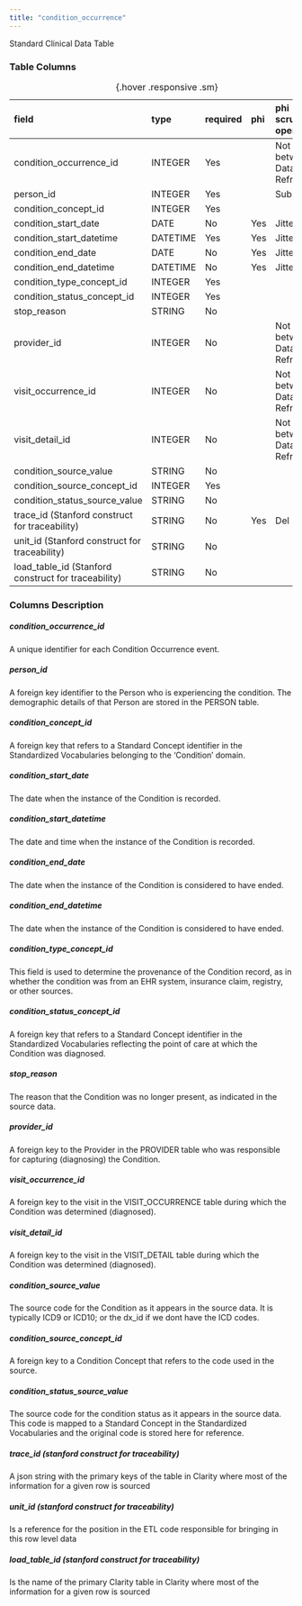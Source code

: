 ```yaml
---
title: "condition_occurrence"
---
```


Standard Clinical Data Table

### Table Columns

| field                                               | type     | required   | phi   | phi scrubbing operation   |
|:----------------------------------------------------|:---------|:-----------|:------|:--------------------------|
| condition_occurrence_id                             | INTEGER  | Yes        |       | Not Stable between Data Refreshes                    |
| person_id                                           | INTEGER  | Yes        |       | Sub                       |
| condition_concept_id                                | INTEGER  | Yes        |       |                        |
| condition_start_date                                | DATE     | No         | Yes   | Jitter                    |
| condition_start_datetime                            | DATETIME | Yes        | Yes   | Jitter                    |
| condition_end_date                                  | DATE     | No         | Yes   | Jitter                    |
| condition_end_datetime                              | DATETIME | No         | Yes   | Jitter                    |
| condition_type_concept_id                           | INTEGER  | Yes        |       |                        |
| condition_status_concept_id                         | INTEGER  | Yes        |       |                        |
| stop_reason                                         | STRING   | No         |       |                        |
| provider_id                                         | INTEGER  | No         |       | Not Stable between Data Refreshes                    |
| visit_occurrence_id                                 | INTEGER  | No         |       | Not Stable between Data Refreshes                    |
| visit_detail_id                                     | INTEGER  | No         |       | Not Stable between Data Refreshes                    |
| condition_source_value                              | STRING   | No         |       |                        |
| condition_source_concept_id                         | INTEGER  | Yes        |       |                        |
| condition_status_source_value                       | STRING   | No         |       |                        |
| trace_id (Stanford construct for traceability)      | STRING   | No         | Yes   | Del                       |
| unit_id (Stanford construct for traceability)       | STRING   | No         |       |                        |
| load_table_id (Stanford construct for traceability) | STRING   | No         |       |                        |

:  {.hover .responsive .sm}

### Columns Description


##### condition_occurrence_id

A unique identifier for each Condition Occurrence event.

##### person_id

A foreign key identifier to the Person who is experiencing the condition. The demographic details of that Person are stored in the PERSON table.

##### condition_concept_id

A foreign key that refers to a Standard Concept identifier in the Standardized Vocabularies belonging to the 'Condition' domain.

##### condition_start_date

The date when the instance of the Condition is recorded.

##### condition_start_datetime

The date and time when the instance of the Condition is recorded.

##### condition_end_date

The date when the instance of the Condition is considered to have ended.

##### condition_end_datetime

The date when the instance of the Condition is considered to have ended.

##### condition_type_concept_id

This field is used to determine the provenance of the Condition record, as in whether the condition was from an EHR system, insurance claim, registry, or other sources.

##### condition_status_concept_id

A foreign key that refers to a Standard Concept identifier in the Standardized Vocabularies reflecting the point of care at which the Condition was diagnosed.

##### stop_reason

The reason that the Condition was no longer present, as indicated in the source data.

##### provider_id

A foreign key to the Provider in the PROVIDER table who was responsible for capturing (diagnosing) the Condition.

##### visit_occurrence_id

A foreign key to the visit in the VISIT_OCCURRENCE table during which the Condition was determined (diagnosed).

##### visit_detail_id

A foreign key to the visit in the VISIT_DETAIL table during which the Condition was determined (diagnosed).

##### condition_source_value

The source code for the Condition as it appears in the source data. It is typically ICD9 or ICD10; or the dx_id if we dont have the ICD codes.

##### condition_source_concept_id

A foreign key to a Condition Concept that refers to the code used in the source.

##### condition_status_source_value

The source code for the condition status as it appears in the source data. This code is mapped to a Standard Concept in the Standardized Vocabularies and the original code is stored here for reference.

##### trace_id (stanford construct for traceability) 

A json string with the primary keys of the table in Clarity where most of the information for a given row is sourced

##### unit_id (stanford construct for traceability) 

Is a reference for the position in the ETL code responsible for bringing in this row level data

##### load_table_id (stanford construct for traceability) 

Is the name of the primary Clarity table in Clarity where most of the information for a given row is sourced
